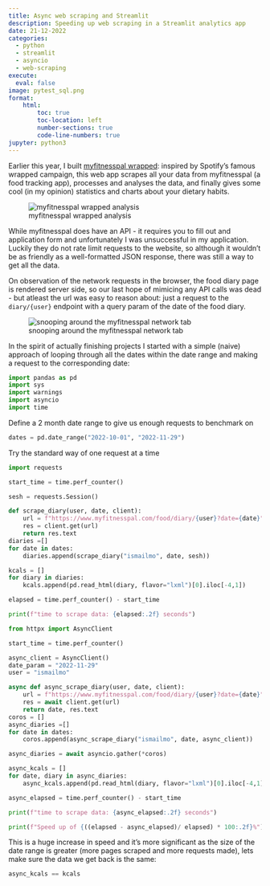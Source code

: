 ```yaml
---
title: Async web scraping and Streamlit
description: Speeding up web scraping in a Streamlit analytics app
date: 21-12-2022
categories:
  - python
  - streamlit
  - asyncio
  - web-scraping
execute:
  eval: false
image: pytest_sql.png
format:
    html:
        toc: true
        toc-location: left
        number-sections: true
        code-line-numbers: true
jupyter: python3
---
```


Earlier this year, I built [myfitnesspal wrapped](https://wrapped.ismailmo.com): inspired by Spotify's famous wrapped campaign, this web app scrapes all your data from myfitnesspal (a food tracking app), processes and analyses the data, and finally gives some cool (in my opinion) statistics and charts about your dietary habits.

![myfitnesspal wrapped analysis](https://github.com/ismailmo1/mfp-wrapped/raw/develop/app/images/card_preview.png)

While myfitnesspal does have an API - it requires you to fill out and application form and unfortunately I was unsuccessful in my application. Luckily they do not rate limit requests to the website, so although it wouldn't be as friendly as a well-formatted JSON response, there was still a way to get all the data.

On observation of the network requests in the browser, the food diary page is rendered server side, so our last hope of mimicing any API calls was dead - but atleast the url was easy to reason about: just a request to the `diary/{user}` endpoint with a query param of the date of the food diary.

![snooping around the myfitnesspal network tab](./mfp-network-tab.png)

In the spirit of actually finishing projects I started with a simple (naive) approach of looping through all the dates within the date range and making a request to the corresponding date:
```python
import pandas as pd
import sys
import warnings
import asyncio
import time

```

Define a 2 month date range to give us enough requests to benchmark on 

```python
dates = pd.date_range("2022-10-01", "2022-11-29")
```

Try the standard way of one request at a time

```python
import requests

start_time = time.perf_counter()

sesh = requests.Session()

def scrape_diary(user, date, client):
    url = f"https://www.myfitnesspal.com/food/diary/{user}?date={date}"
    res = client.get(url)
    return res.text
diaries =[]
for date in dates:
    diaries.append(scrape_diary("ismailmo", date, sesh))

kcals = []
for diary in diaries:
    kcals.append(pd.read_html(diary, flavor="lxml")[0].iloc[-4,1])

elapsed = time.perf_counter() - start_time

print(f"time to scrape data: {elapsed:.2f} seconds")
```

```python
from httpx import AsyncClient

start_time = time.perf_counter()

async_client = AsyncClient()
date_param = "2022-11-29"
user = "ismailmo"

async def async_scrape_diary(user, date, client):
    url = f"https://www.myfitnesspal.com/food/diary/{user}?date={date}"
    res = await client.get(url)
    return date, res.text
coros = []
async_diaries =[]
for date in dates:
    coros.append(async_scrape_diary("ismailmo", date, async_client))

async_diaries = await asyncio.gather(*coros)

async_kcals = []
for date, diary in async_diaries:
    async_kcals.append(pd.read_html(diary, flavor="lxml")[0].iloc[-4,1])

async_elapsed = time.perf_counter() - start_time

print(f"time to scrape data: {async_elapsed:.2f} seconds")
```

```python
print(f"Speed up of {((elapsed - async_elapsed)/ elapsed) * 100:.2f}%")
```

This is a huge increase in speed and it's more significant as the size of the date range is greater (more pages scraped and more requests made), lets make sure the data we get back is the same:

```python
async_kcals == kcals
```

